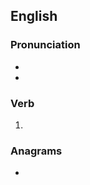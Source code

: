 ==English==

===Pronunciation===
* {{IPA|en|/bɹaɪnd/}}
* {{rhymes|en|aɪnd}}

===Verb===
{{head|en|verb form}}

# {{en-past of|brine}}

===Anagrams===
* {{anagrams|en|a=bdeinr|Birden|bendir|binder|inbred|rebind}}
